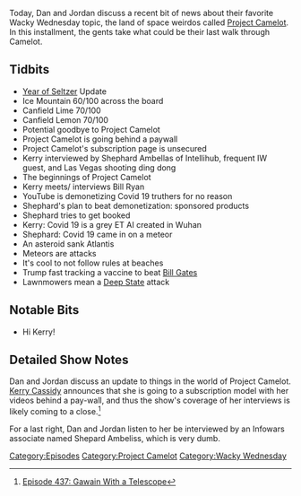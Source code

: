 {{DEFAULTSORT:
    #_EPISODE_0437:Gawain With a Telescope
}}{{Episode
    | title           = Gawain With a Telescope
    | caption         = Listen to this episode on [https://knowledgefight.libsyn.com/437-gawain-with-a-telescope Libsyn] [https://open.spotify.com/episode/3XSvplPCyArcU2Jhf5K1ZY Spotify], Read the [[Transcript/437: Gawain With a Telescope|Unofficial Transcript]], View discussion on [https://reddit.com/grezzq Reddit]
    | episodeNumber   = 437
    | length          = 00:53:14
    | airDate         = May 27, 2020
    | episodeType     = [[:Category:Project Camelot|Project Camelot]], [[:Category:Wacky Wednesday|Wacky Wednesday]]
    | appearance      = [[Kerry Cassidy]], [[Shephard Ambellas]], [[Bill Ryan]]
    | beverage        = Ice Mountain; Canfield Lime; Canfield Lemon
    | previousEpisode = [[436: May 22, 2020]]
    | nextEpisode     = [[438: May 26-28, 2020]]
}}

{{Stub}}

Today, Dan and Jordan discuss a recent bit of news about their favorite Wacky Wednesday topic, the land of space weirdos called [[Project Camelot]]. In this installment, the gents take what could be their last walk through Camelot.

==Tidbits==

*[[The Year of the Seltzer|Year of Seltzer]] Update
*Ice Mountain 60/100 across the board
*Canfield Lime 70/100
*Canfield Lemon 70/100
*Potential goodbye to Project Camelot
*Project Camelot is going behind a paywall
*Project Camelot's subscription page is unsecured
*Kerry interviewed by Shephard Ambellas of Intellihub, frequent IW guest, and Las Vegas shooting ding dong
*The beginnings of Project Camelot
*Kerry meets/ interviews Bill Ryan
*YouTube is demonetizing Covid 19 truthers for no reason
*Shephard's plan to beat demonetization: sponsored products
*Shephard tries to get booked
*Kerry: Covid 19 is a grey ET AI created in Wuhan
*Shephard: Covid 19 came in on a meteor
*An asteroid sank Atlantis
*Meteors are attacks
*It's cool to not follow rules at beaches
*Trump fast tracking a vaccine to beat [[Bill Gates]]
*Lawnmowers mean a [[Deep State]] attack

==Notable Bits==

*Hi Kerry!

==Detailed Show Notes==

Dan and Jordan discuss an update to things in the world of Project Camelot. [[Kerry Cassidy]] announces that she is going to a subscription model with her videos behind a pay-wall, and thus the show's coverage of her interviews is likely coming to a close.<ref>[https://knowledgefight.com/research/2020/6/1/episode-437-gawain-with-a-telescope Episode 437: Gawain With a Telescope]</ref>

For a last right, Dan and Jordan listen to her be interviewed by an Infowars associate named Shepard Ambeliss, which is very dumb.

[[Category:Episodes]]
[[Category:Project Camelot]]
[[Category:Wacky Wednesday]]
